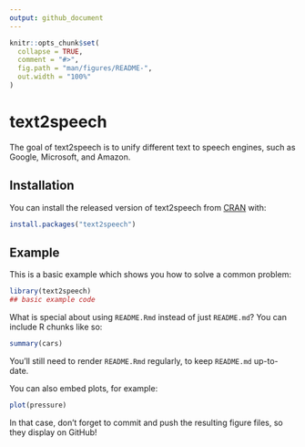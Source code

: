 ```yaml
---
output: github_document
---
```


<!-- README.md is generated from README.Rmd. Please edit that file -->

```r
knitr::opts_chunk$set(
  collapse = TRUE,
  comment = "#>",
  fig.path = "man/figures/README-",
  out.width = "100%"
)
```
# text2speech

<!-- badges: start -->
<!-- badges: end -->

The goal of text2speech is to unify different text to speech engines, such as Google, Microsoft, and Amazon.

## Installation

You can install the released version of text2speech from [CRAN](https://CRAN.R-project.org) with:

``` r
install.packages("text2speech")
```

## Example

This is a basic example which shows you how to solve a common problem:

```r
library(text2speech)
## basic example code
```

What is special about using `README.Rmd` instead of just `README.md`? You can include R chunks like so:

```r
summary(cars)
```

You'll still need to render `README.Rmd` regularly, to keep `README.md` up-to-date.

You can also embed plots, for example:

```r
plot(pressure)
```

In that case, don't forget to commit and push the resulting figure files, so they display on GitHub!
